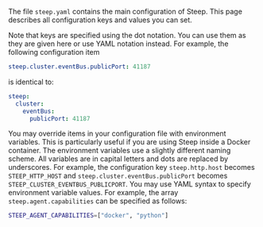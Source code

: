 The file `steep.yaml` contains the main configuration of Steep. This page
describes all configuration keys and values you can set.

Note that keys are specified using the dot notation. You can use them as
they are given here or use YAML notation instead. For example, the following
configuration item

```yaml
steep.cluster.eventBus.publicPort: 41187
```

is identical to:

```yaml
steep:
  cluster:
    eventBus:
      publicPort: 41187
```

You may override items in your configuration file with environment variables.
This is particularly useful if you are using Steep inside a Docker container.
The environment variables use a slightly different naming scheme. All variables
are in capital letters and dots are replaced by underscores. For example,
the configuration key `steep.http.host` becomes `STEEP_HTTP_HOST` and
`steep.cluster.eventBus.publicPort` becomes `STEEP_CLUSTER_EVENTBUS_PUBLICPORT`.
You may use YAML syntax to specify environment variable values. For example,
the array `steep.agent.capabilities` can be specified as follows:

```bash
STEEP_AGENT_CAPABILITIES=["docker", "python"]
```
